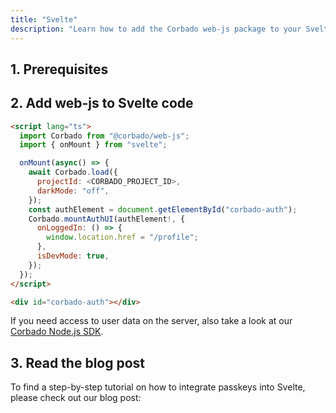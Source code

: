 ```yaml
---
title: "Svelte"
description: "Learn how to add the Corbado web-js package to your Svelte or SvelteKit Application."
---
```



## 1. Prerequisites

<Prerequisites />

## 2. Add web-js to Svelte code

```html +page.svelte
<script lang="ts">
  import Corbado from "@corbado/web-js";
  import { onMount } from "svelte";

  onMount(async() => {
    await Corbado.load({
      projectId: <CORBADO_PROJECT_ID>,
      darkMode: "off",
    });
    const authElement = document.getElementById("corbado-auth");
    Corbado.mountAuthUI(authElement!, {
      onLoggedIn: () => {
        window.location.href = "/profile";
      },
      isDevMode: true,
    });
  });
</script>

<div id="corbado-auth"></div>
```

If you need access to user data on the server, also take a look at our [Corbado Node.js SDK](/backend-integration/node.js-sdk).

## 3. Read the blog post

To find a step-by-step tutorial on how to integrate passkeys into Svelte, please check out our blog post:

<Card href="https://www.corbado.com/blog/svelte-passkeys">
  <Blogpost title="Building a Svelte Passkey Login" />
</Card>